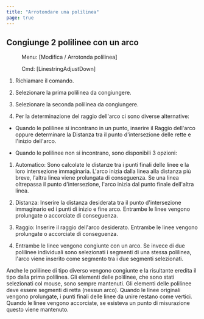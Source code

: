 ```yaml
---
title: "Arrotondare una polilinea"
page: true
---
```

## Congiunge 2 polilinee con un arco
 <Menu> Menu: [Modifica / Arrotonda polilinea] </Menu> 
 <Menu> Cmd: [LinestringAdjustDown] </Menu> 


1. Richiamare il comando.

2. Selezionare la prima polilinea da congiungere.

3. Selezionare la seconda polilinea da congiungere.

4. Per la determinazione del raggio dell&#39;arco ci sono diverse alternative:

- Quando le polilinee si incontrano in un punto, inserire il <Bold> Raggio </Bold>  dell&#39;arco oppure determinare la <Bold> Distanza </Bold>  tra il punto d&#39;intersezione delle rette e l&#39;inizio dell&#39;arco.

- Quando le polilinee non si incontrano, sono disponibili 3 opzioni:

1. <Bold> Automatico: </Bold>  Sono calcolate le distanze tra i punti finali delle linee e la loro intersezione immaginaria. L&#39;arco inizia dalla linea alla distanza pi&#249; breve, l&#39;altra linea viene prolungata di conseguenza. Se una linea oltrepassa il punto d&#39;intersezione, l&#39;arco inizia dal punto finale dell&#39;altra linea.

2. <Bold> Distanza: </Bold>  Inserire la distanza desiderata tra il punto d&#39;intersezione immaginario ed i punti di inizio e fine arco. Entrambe le linee vengono prolungate o accorciate di conseguenza.

3. <Bold> Raggio: </Bold>  Inserire il raggio dell&#39;arco desiderato. Entrambe le linee vengono prolungate o accorciate di conseguenza.





5. Entrambe le linee vengono congiunte con un arco. Se invece di due polilinee individuali sono selezionati i segmenti di una stessa polilinea, l&#39;arco viene inserito come segmento tra i due segmenti selezionati.




<Success>
Anche le polilinee di tipo diverso vengono congiunte e la risultante eredita il tipo dalla prima polilinea.
</Success>

<Success>
Gli elementi delle polilinee, che sono stati selezionati col mouse, sono sempre mantenuti.
</Success>

<Success>
Gli elementi delle polilinee deve essere segmenti di retta (nessun arco).
</Success>

<Success>
Quando le linee originali vengono prolungate, i punti finali delle linee da unire restano come vertici.
</Success>

<Success>
Quando le linee vengono accorciate, se esisteva un punto di misurazione questo viene mantenuto.
</Success>

